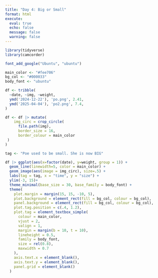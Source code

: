 ```yaml
---
title: "Day 4: Big or Small"
format: html
execute:
  eval: true
  echo: false
  message: false
  warning: false
---
```


```r
library(tidyverse)
library(camcorder)
```

```r

font_add_google("Ubuntu", "ubuntu")

main_color <- "#fee706"
bg_col <- "#000033"
body_font <- "ubuntu"

```

```r
df <- tribble(
  ~date, ~img, ~weight,
  ymd('2024-12-22'), 'po.png', 2.41,
  ymd('2025-04-04'), 'po2.png', 7.4,
)

df <- df |> mutate(
    img_circ = crop_circle(
      file.path(img),
      border_size = 16,
      border_colour = main_color
 )
)

```

```r
tag <- "Poe used to be small. She is now BIG"
```

```r
df |> ggplot(aes(x=factor(date), y=weight, group = 1)) +
  geom_line(linewidth=5, color = main_color) +
  geom_image(aes(image = img_circ), size=.5) +
  labs(tag = tag, x = "time", y = "size") +
  ylim(-3, 15)+
  theme_minimal(base_size = 30, base_family = body_font) +
  theme(
    plot.margin = margin(15, 15, -10, 5),
    plot.background = element_rect(fill = bg_col, colour = bg_col),
    panel.background = element_rect(fill = bg_col, colour = bg_col),
    plot.tag.position = c(.4, 1.2),
    plot.tag = element_textbox_simple(
      colour = main_color,
      vjust = 2,
      valign = 1,
      margin = margin(b = 10, t = 10),
      lineheight = 0.5,
      family = body_font,
      size = rel(0.8),
      maxwidth = 0.7
    ),
    axis.text.x = element_blank(),
    axis.text.y = element_blank(),
    panel.grid = element_blank()
  )
```
